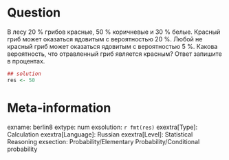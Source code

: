 Question
========

В лесу 20 \% грибов красные, 50 \% коричневые и 30 \% белые.
Красный гриб может оказаться ядовитым с вероятностью 20 \%.
Любой не красный гриб может оказаться ядовитым с вероятностью 5 \%.
Какова вероятность, что отравленный гриб является красным?
Ответ запишите в процентах.

```r
## solution
res <- 50
```

Meta-information
================
exname: berlin8
extype: num
exsolution: `r fmt(res)`
exextra[Type]: Calculation
exextra[Language]: Russian
exextra[Level]: Statistical Reasoning
exsection: Probability/Elementary Probability/Conditional probability
